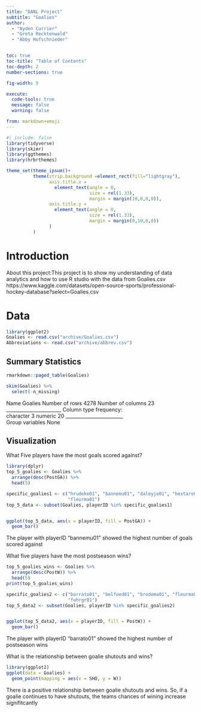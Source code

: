 ```yaml
---
title: "DANL Project"
subtitle: "Goalies"
author: 
  - "Ayden Currier"
  - "Greta Recktenwald"
  - "Abby Hofschnieder"


toc: true
toc-title: "Table of Contents"
toc-depth: 2
number-sections: true

fig-width: 9

execute:
  code-tools: true
  message: false
  warning: false

from: markdown+emoji
---
```

```r
#| include: false
library(tidyverse)
library(skimr)
library(ggthemes)
library(hrbrthemes)

theme_set(theme_ipsum()+
          theme(strip.background =element_rect(fill="lightgray"),
                axis.title.x = 
                  element_text(angle = 0,
                               size = rel(1.33),
                               margin = margin(10,0,0,0)),
                axis.title.y = 
                  element_text(angle = 0,
                               size = rel(1.33),
                               margin = margin(0,10,0,0))
                )
          )
```



# Introduction

About this project:This project is to show my understanding of data analytics and how to use R studio with the data from Goalies.csv https://www.kaggle.com/datasets/open-source-sports/professional-hockey-database?select=Goalies.csv



# Data

```r
library(ggplot2)
Goalies <- read.csv("archive/Goalies.csv")
Abbreviations <- read.csv("archive/abbrev.csv")
```


## Summary Statistics

```r
rmarkdown::paged_table(Goalies)
```

```r
skim(Goalies) %>%
  select(-n_missing)
```

Name	Goalies
Number of rows	4278
Number of columns	23
_______________________	
Column type frequency:	
character	3
numeric	20
________________________	
Group variables	None



## Visualization

What Five players have the most goals scored against?



```r
library(dplyr)
top_5_goalies <- Goalies %>%
  arrange(desc(PostGA)) %>%
  head(5)

specific_goalies1 <- c("hrudeke01", "bannemu01", "daleyjo01", "hextaro01", 
                       "fleurma01")
top_5_data <- subset(Goalies, playerID %in% specific_goalies1)


ggplot(top_5_data, aes(x = playerID, fill = PostGA)) +
  geom_bar()
```

The player with playerID “bannemu01” showed the highest number of goals scored against

What five players have the most postseason wins?

```r
top_5_goalies_wins <- Goalies %>%
  arrange(desc(PostW)) %>%
  head(5)
print(top_5_goalies_wins)
```
```r
specific_goalies2 <- c("barrato01", "belfoed01", "brodema01", "fleurma01", 
                       "fuhrgr01")
top_5_data2 <- subset(Goalies, playerID %in% specific_goalies2)


ggplot(top_5_data2, aes(x = playerID, fill = PostW)) +
  geom_bar()
```
The player with playerID “barrato01” showed the highest number of postseason wins

What is the relationship between goalie shutouts and wins?

```r
library(ggplot2)
ggplot(data = Goalies) +
  geom_point(mapping = aes(x = SHO, y = W))
```

There is a positive relationship between goalie shutouts and wins. So, if a goalie continues to have shutouts, the teams chances of wining increase signifitcantly